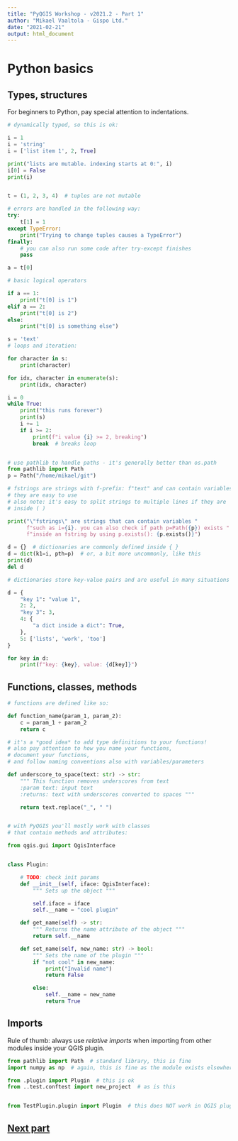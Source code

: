 ```yaml
---
title: "PyQGIS Workshop - v2021.2 - Part 1"
author: "Mikael Vaaltola - Gispo Ltd."
date: "2021-02-21"
output: html_document
---
```


# Python basics

## Types, structures

For beginners to Python, pay special attention to indentations.

```python

# dynamically typed, so this is ok:

i = 1
i = 'string'
i = ['list item 1', 2, True]

print("lists are mutable. indexing starts at 0:", i)
i[0] = False
print(i)


t = (1, 2, 3, 4)  # tuples are not mutable

# errors are handled in the following way:
try:
    t[1] = 1
except TypeError:
    print("Trying to change tuples causes a TypeError")
finally:
    # you can also run some code after try-except finishes
    pass

a = t[0]

# basic logical operators

if a == 1:
    print("t[0] is 1")
elif a == 2:
    print("t[0] is 2")
else:
    print("t[0] is something else")

s = 'text'
# loops and iteration:

for character in s:
    print(character)

for idx, character in enumerate(s):
    print(idx, character)

i = 0
while True:
    print("this runs forever")
    print(s)
    i += 1
    if i >= 2:
        print(f"i value {i} >= 2, breaking")
        break  # breaks loop


# use pathlib to handle paths - it's generally better than os.path
from pathlib import Path
p = Path("/home/mikael/git")

# fstrings are strings with f-prefix: f"text" and can contain variables
# they are easy to use
# also note: it's easy to split strings to multiple lines if they are
# inside ( )

print("\"fstrings\" are strings that can contain variables "
      f"such as i={i}. you can also check if path p=Path({p}) exists "
      f"inside an fstring by using p.exists(): {p.exists()}")

d = {}  # dictionaries are commonly defined inside { }
d = dict(k1=i, pth=p)  # or, a bit more uncommonly, like this
print(d)
del d

# dictionaries store key-value pairs and are useful in many situations

d = {
    "key 1": "value 1",
    2: 2,
    "key 3": 3,
    4: {
        "a dict inside a dict": True,
    },
    5: ['lists', 'work', 'too']
}

for key in d:
    print(f"key: {key}, value: {d[key]}")


```

## Functions, classes, methods

```python

# functions are defined like so:

def function_name(param_1, param_2):
    c = param_1 + param_2
    return c

# it's a *good idea* to add type definitions to your functions!
# also pay attention to how you name your functions,
# document your functions,
# and follow naming conventions also with variables/parameters

def underscore_to_space(text: str) -> str:
    """ This function removes underscores from text
    :param text: input text
    :returns: text with underscores converted to spaces """

    return text.replace("_", " ")


# with PyQGIS you'll mostly work with classes
# that contain methods and attributes:

from qgis.gui import QgisInterface


class Plugin:

    # TODO: check init params
    def __init__(self, iface: QgisInterface):
        """ Sets up the object """

        self.iface = iface
        self.__name = "cool plugin"

    def get_name(self) -> str:
        """ Returns the name attribute of the object """
        return self.__name

    def set_name(self, new_name: str) -> bool:
        """ Sets the name of the plugin """
        if "not cool" in new_name:
            print("Invalid name")
            return False

        else:
            self.__name = new_name
            return True


```

## Imports

Rule of thumb: always use *relative imports* when importing from other modules inside your QGIS plugin.
```python
from pathlib import Path  # standard library, this is fine
import numpy as np  # again, this is fine as the module exists elsewhere

from .plugin import Plugin  # this is ok
from ..test.conftest import new_project  # as is this


from TestPlugin.plugin import Plugin  # this does NOT work in QGIS plugins!

```

## [Next part](https://htmlpreview.github.io/?https://github.com/GispoCoding/pyqgis_workshop/blob/master/docs/pyqgis-2_qgis.html)
